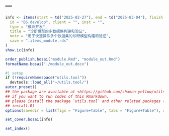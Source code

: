 ---
---

```r
info <- items(start = td("2025-02-27"), end = td("2025-03-04"), finish = td("2025-03-04"),
  id = "BS.develop", client = "", inst = "",
  type = "模块开发",
  title = "诊断模型的多数据集构建和验证",
  note = "用于快速操作多个数据集的诊断模型构建和验证",
  save = ".items_module.rds"
)
show.ic(info)

order_publish.bosai("module.Rmd", "module_out.Rmd")
formatName.bosai("./module_out.docx")
```

```r
#| setup
if (!requireNamespace("utils.tool"))
  devtools::load_all("~/utils.tool/")
autor_preset()
## the package are available at <https://github.com/shaman-yellow/utils.tool>
## if you want to run codes of this Rmarkdown,
## please install the package `utils.tool` and other related packages (run
## install.R)
options(savedir = list(figs = "Figure+Table", tabs = "Figure+Table"), autor_asis = F)
```

```r
set_cover.bosai(info)
```

```r
set_index()
```


